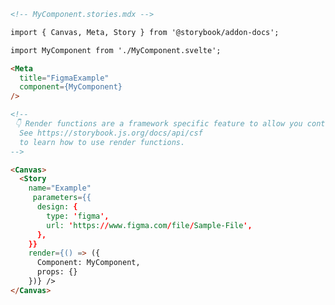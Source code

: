 ```md
<!-- MyComponent.stories.mdx -->

import { Canvas, Meta, Story } from '@storybook/addon-docs';

import MyComponent from './MyComponent.svelte';

<Meta
  title="FigmaExample"
  component={MyComponent}
/>

<!--
 👇 Render functions are a framework specific feature to allow you control on how the component renders.
  See https://storybook.js.org/docs/api/csf
  to learn how to use render functions.
-->

<Canvas>
  <Story
    name="Example"
     parameters={{
      design: {
        type: 'figma',
        url: 'https://www.figma.com/file/Sample-File',
      },
    }}
    render={() => ({
      Component: MyComponent,
      props: {}
    })} />
</Canvas>
```
